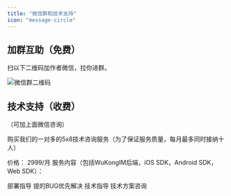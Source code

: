 ```yaml
---
title: "微信群和技术支持"
icon: "message-circle"
---
```


## 加群互助（免费）

扫以下二维码加作者微信，拉你进群。

<img
  src="/images/wukongwechat.png"
  alt="微信群二维码"
/>

## 技术支持（收费）
（可加上面微信咨询）

购买我们的一对多的5x8技术咨询服务（为了保证服务质量，每月最多同时接纳十人）

价格： 2999/月
服务内容（包括WuKongIM后端，iOS SDK，Android SDK，Web SDK）：

部署指导
提的BUG优先解决
技术指导
技术方案咨询

